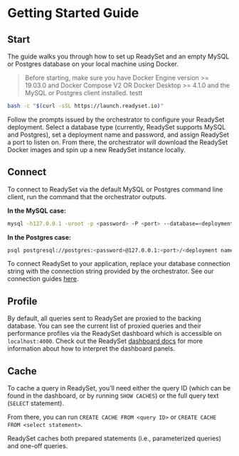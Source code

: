 # Getting Started Guide


## Start

The guide walks you through how to set up ReadySet and an empty MySQL or Postgres database on your local machine using Docker. 

> Before starting, make sure you have Docker Engine version >= 19.03.0​ and Docker Compose V2 OR Docker Desktop >= 4.1.0 and the MySQL or Postgres client installed.
testt

```sh
bash -c "$(curl -sSL https://launch.readyset.io)"
```

Follow the prompts issued by the orchestrator to configure your ReadySet deployment.
Select a database type (currently, ReadySet supports MySQL and Postgres), set a deployment name and password, and assign ReadySet a port to listen on.
From there, the orchestrator will download the ReadySet Docker images and spin up a new ReadySet instance locally.

## Connect

To connect to ReadySet via the default MySQL or Postgres command line client, run the command that the orchestrator outputs.

 **In the MySQL case:**

```sh
mysql -h127.0.0.1 -uroot -p <password> -P <port> --database=<deployment name>
```

**In the Postgres case:**
```sh
psql postgresql://postgres:<password>@127.0.0.1:<port>/<deployment name>
```

To connect ReadySet to your application, replace your database connection string with the connection string provided by the orchestrator.
See our connection guides [here](/connecting).

## Profile
By default, all queries sent to ReadySet are proxied to the backing database. You can see the current list of proxied queries and
their performance profiles via the ReadySet dashboard which is accessible on `localhost:4000`.
Check out the ReadySet [dashboard docs](/using/dashboard) for
more information about how to interpret the dashboard panels.


## Cache
To cache a query in ReadySet, you’ll need either the query ID (which can be found in the dashboard, or by running `SHOW CACHES`) or the full query text (`SELECT` statement).

From there, you can run `CREATE CACHE FROM <query ID>` or `CREATE CACHE FROM <select statement>`.

ReadySet caches both prepared statements (i.e., parameterized queries) and one-off queries.
